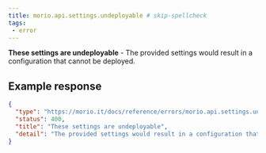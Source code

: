 ```yaml
---
title: morio.api.settings.undeployable # skip-spellcheck
tags:
 - error
---
```



<!-- MORIO_AUTO_GENERATED_CONTENT_STARTS - Manual changes made below will be overwritten skip-spellcheck -->
__These settings are undeployable__ - The provided settings would result in a configuration that cannot be deployed.
<!-- MORIO_AUTO_GENERATED_CONTENT_ENDS - Manual changes made above will be overwritten skip-spellcheck -->


<!-- MORIO_AUTO_GENERATED_CONTENT_STARTS - Manual changes made below will be overwritten skip-spellcheck -->
## Example response

```json
{
  "type": "https://morio.it/docs/reference/errors/morio.api.settings.undeployable",
  "status": 400,
  "title": "These settings are undeployable",
  "detail": "The provided settings would result in a configuration that cannot be deployed."
}
```
<!-- MORIO_AUTO_GENERATED_CONTENT_ENDS - Manual changes made above will be overwritten skip-spellcheck -->
